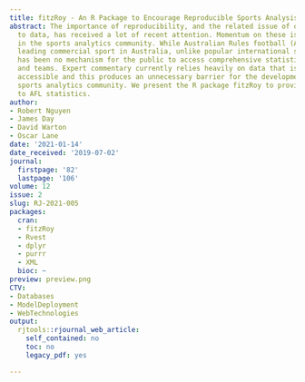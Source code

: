 ```yaml
---
title: fitzRoy - An R Package to Encourage Reproducible Sports Analysis
abstract: The importance of reproducibility, and the related issue of open access
  to data, has received a lot of recent attention. Momentum on these issues is gathering
  in the sports analytics community. While Australian Rules football (AFL) is the
  leading commercial sport in Australia, unlike popular international sports, there
  has been no mechanism for the public to access comprehensive statistics on players
  and teams. Expert commentary currently relies heavily on data that isn’t made readily
  accessible and this produces an unnecessary barrier for the development of an inclusive
  sports analytics community. We present the R package fitzRoy to provide easy access
  to AFL statistics.
author:
- Robert Nguyen
- James Day
- David Warton
- Oscar Lane
date: '2021-01-14'
date_received: '2019-07-02'
journal:
  firstpage: '82'
  lastpage: '106'
volume: 12
issue: 2
slug: RJ-2021-005
packages:
  cran:
  - fitzRoy
  - Rvest
  - dplyr
  - purrr
  - XML
  bioc: ~
preview: preview.png
CTV:
- Databases
- ModelDeployment
- WebTechnologies
output:
  rjtools::rjournal_web_article:
    self_contained: no
    toc: no
    legacy_pdf: yes

---
```

